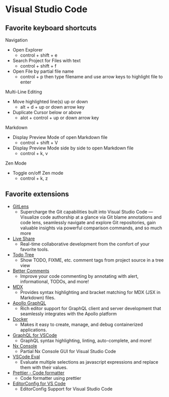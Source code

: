 # Visual Studio Code

## Favorite keyboard shortcuts

Navigation
- Open Explorer
  - control + shift + e
- Search Project for Files with text
  - control + shift + f
- Open File by partial file name
  - control + p then type filename and use arrow keys to highlight file to enter

Multi-Line Editing
- Move highlighted line(s) up or down
  - alt + d + up or down arrow key
- Duplicate Cursor below or above
  - alot + control + up or down arrow key

Markdown
- Display Preview Mode of open Markdown file
  - control + shift + V
- Display Preview Mode side by side to open Markdown file
  - control + k, v

Zen Mode
- Toggle on/off Zen mode
  - control + k, z

## Favorite extensions

- [GitLens](https://marketplace.visualstudio.com/items?itemName=eamodio.gitlens)
  - Supercharge the Git capabilities built into Visual Studio Code — Visualize code authorship at a glance via Git blame annotations and code lens, seamlessly navigate and explore Git repositories, gain valuable insights via powerful comparison commands, and so much more
- [Live Share](https://marketplace.visualstudio.com/items?itemName=MS-vsliveshare.vsliveshare)
  - Real-time collaborative development from the comfort of your favorite tools.
- [Todo Tree](https://marketplace.visualstudio.com/items?itemName=Gruntfuggly.todo-tree)
  - Show TODO, FIXME, etc. comment tags from project source in a tree view
- [Better Comments](https://marketplace.visualstudio.com/items?itemName=aaron-bond.better-comments)
  - Improve your code commenting by annotating with alert, informational, TODOs, and more!
- [MDX](https://marketplace.visualstudio.com/items?itemName=silvenon.mdx)
  - Provides syntax highlighting and bracket matching for MDX (JSX in Markdown) files.
- [Apollo GraphQL](https://marketplace.visualstudio.com/items?itemName=apollographql.vscode-apollo)
  - Rich editor support for GraphQL client and server development that seamlessly integrates with the Apollo platform
- [Docker](https://marketplace.visualstudio.com/items?itemName=ms-azuretools.vscode-docker)
  - Makes it easy to create, manage, and debug containerized applications.
- [GraphQL for VSCode](https://marketplace.visualstudio.com/items?itemName=kumar-harsh.graphql-for-vscode)
  - GraphQL syntax highlighting, linting, auto-complete, and more!
- [Nx Console](https://marketplace.visualstudio.com/items?itemName=nrwl.angular-console)
  - Partial Nx Console GUI for Visual Studio Code
- [VSCode Eval](https://marketplace.visualstudio.com/items?itemName=expixel.vscode-eval)
  - Evaluate multiple selections as javascript expressions and replace them with their values.
- [Prettier - Code formatter](https://open-vsx.org/vscode/item?itemName=esbenp.prettier-vscode)
  - Code formatter using prettier
- [EditorConfig for VS Code](https://open-vsx.org/vscode/item?itemName=EditorConfig.EditorConfig)
  - EditorConfig Support for Visual Studio Code